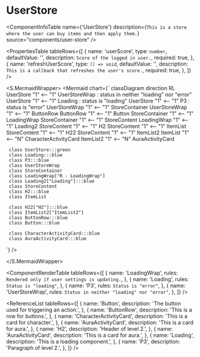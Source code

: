 

<Meta title="ApplicationModel/Components/UserStore/docs" />

# UserStore

<ComponentInfoTable
  name={'UserStore'}
  description={`This is a store where the user can buy items and then apply them.`}
  source="components/user-store"
/>

<PropertiesTable
  tableRows={[
    {
      name: 'userScore',
      type: `number`,
      defaultValue: '',
      description: `Score of the logged in user.`,
      required: true,
    },
    {
      name: 'refreshUserScore',
      type: `() => void`,
      defaultValue: '',
      description: `This is a callback that refreshes the user's score.`,
      required: true,
    },
  ]}
/>

<S.MermaidWrapper>
<Mermaid
  chart={`
     classDiagram
     direction RL
     UserStore "1" <-- "1" UserStoreWrap : status in neither "loading" nor "error"
     UserStore "1" <-- "1" Loading : status is "loading"
     UserStore "1" <-- "1" P3 : status is "error"
     UserStoreWrap "1" <-- "1" StoreContainer
     UserStoreWrap "1" <-- "1" ButtonRow
     ButtonRow "1" <-- "1" Button
     StoreContainer "1" <-- "1" LoadingWrap
     StoreContainer "1" <-- "1" StoreContent
     LoadingWrap "1" <-- "1" Loading2
     StoreContent "1" <-- "1" H2
     StoreContent "1" <-- "1" ItemList
     StoreContent "1" <-- "1" H22
     StoreContent "1" <-- "1" ItemList2
     ItemList "1" <-- "N" CharacterActivityCard
     ItemList2 "1" <-- "N" AuraActivityCard

     class UserStore:::green
     class Loading:::blue
     class P3:::blue
     class UserStoreWrap
     class StoreContainer
     class LoadingWrap["R - LoadingWrap"]
     class Loading2["Loading"]:::blue
     class StoreContent
     class H2:::blue
     class ItemList

     class H22["H2"]:::blue
     class ItemList2["ItemList2"]
     class ButtonRow:::blue
     class Button:::blue

     class CharacterActivityCard:::blue
     class AuraActivityCard:::blue

`}
/>

</S.MermaidWrapper>

<ComponentRenderTable
  tableRows={[
    {
      name: 'LoadingWrap',
      rules: `Rendered only if user settings is updating.`,
    },
    {
      name: 'Loading',
      rules: `Status is "loading"`,
    },
    {
      name: 'P3',
      rules: `Status is "error"`,
    },
    {
      name: 'UserStoreWrap',
      rules: `Status in neither "loading" nor "error"`,
    },
  ]}
/>

<ReferenceList
  tableRows={[
    {
      name: 'Button',
      description: 'The button used for triggering an action.',
    },
    {
      name: 'ButtonRow',
      description: 'This is a row for buttons.',
    },
    {
      name: 'CharacterActivityCard',
      description: 'This is a card for character.',
    },
    {
      name: 'AuraActivityCard',
      description: 'This is a card for aura.',
    },
    {
      name: 'H2',
      description: 'Header of level 2.',
    },
    {
      name: 'AuraActivityCard',
      description: 'This is a card for aura.',
    },
    {
      name: 'Loading',
      description: 'This is a loading component.',
    },
    {
      name: 'P3',
      description: 'Paragraph of level 2.',
    },
  ]}
/>
